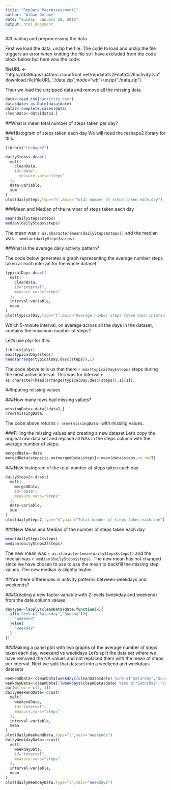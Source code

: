 ```yaml
---
title: "RepData_PeerAssessment1"
author: "Alban Gerome"
date: "Sunday, January 18, 2015"
output: html_document
---
```


##Loading and preprocessing the data

First we load the data, unzip the file. The code to load and unzip the file triggers an error when knitting the file so I have excluded from the code block below but here was the code:

fileURL <- "https://d396qusza40orc.cloudfront.net/repdata%2Fdata%2Factivity.zip"
download.file(fileURL,"./data.zip",mode="wb")
unzip("./data.zip")

Then we load the unzipped data and remove all the missing data
```r

data<-read.csv("activity.csv")
data$date<-as.Date(data$date)
data2<-complete.cases(data)
cleanData<-data[data2,]
```


##What is mean total number of steps taken per day?

###Histogram of steps taken each day
We will need the reshape2 library for this.
```r
library("reshape2")

dailySteps<-dcast(
  melt(
    cleanData,
    id="date",
	  measure.vars="steps"
  ),
  date~variable,
  sum
)
plot(dailySteps,type="h",main="Total number of steps taken each day")
```

###Mean and Median of the number of steps taken each day
```r
mean(dailySteps$steps)
median(dailySteps$steps)
```
The mean was `r as.character(mean(dailySteps$steps))` and the median was `r median(dailySteps$steps)`.


##What is the average daily activity pattern?

The code below generates a graph representing the average number steps taken at each interval for the whole dataset.

```r
typicalDay<-dcast(
  melt(
    cleanData,
    id="interval",
    measure.vars="steps"
  ),
  interval~variable,
  mean
)
plot(typicalDay,type="l",main="Average number steps taken each interval")
```

Which 5-minute interval, on average across all the days in the dataset, contains the maximum number of steps?

Let's use plyr for this:
```r
library(plyr)
max(typicalDay$steps)
head(arrange(typicalDay,desc(steps)),1)
```

The code above tells us that there `r max(typicalDay$steps)` steps during the most active interval. This was for interval `r as.character(head(arrange(typicalDay,desc(steps)),1)[1])`.

##Inputing missing values

###How many rows had missing values?
```r
missingData<-data[!data2,]
nrow(missingData)
```

The code above returns `r nrow(missingData)` with missing values. 

###Filling the missing values and creating a new dataset
Let's copy the original raw data set and replace all NAs in the steps column with the average number of steps.
```r
mergedData<-data
mergedData$steps[is.na(mergedData$step)]<-mean(data$steps,na.rm=T)
```

###New histogram of the total number of steps taken each day
```r
dailySteps2<-dcast(
  melt(
    mergedData,
    id="date",
    measure.vars="steps"
  ),
  date~variable,
  sum
)
plot(dailySteps2,type="h",main="Total number of steps taken each day")
```

###New Mean and Median of the number of steps taken each day
```r
mean(dailySteps2$steps)
median(dailySteps2$steps)
```
The new mean was `r as.character(mean(dailySteps$steps))` and the median was `r median(dailySteps$steps)`. The new mean has not changed since we have chosen to use to use the mean to backfill the missing step values. The new median is slightly higher.


##Are there differences in activity patterns between weekdays and weekends?

###Creating a new factor variable with 2 levels (weekday and weekend) from the date column values
```r
dayType<-lapply(cleanData$date,function(x){
  if(x %in% c("Saturday","Sunday")){
    "weekend"
  }else{
    "weekday"
  }
})
```

###Making a panel plot with two graphs of the average number of steps taken each day, weekend vs weekdays
Let's split the data set where we have removed the NA values and not replaced them with the mean of steps per interval. Next we split that dataset into a weekend and weekdays datasets 
```r
weekendData<-cleanData[weekdays(cleanData$date) %in% c("Saturday","Sunday"),]
weekdayData<-cleanData[!(weekdays(cleanData$date) %in% c("Saturday","Sunday")),]
par(mfrow = c(2, 1))
dailyWeekendData<-dcast(
  melt(
    weekendData,
    id="interval",
    measure.vars="steps"
  ),
  interval~variable,
  mean
)
plot(dailyWeekendData,type="l",main="Weekends")
dailyWeekdayData<-dcast(
  melt(
    weekdayData,
    id="interval",
    measure.vars="steps"
  ),
  interval~variable,
  mean
)
plot(dailyWeekdayData,type="l",main="Weekdays")
```